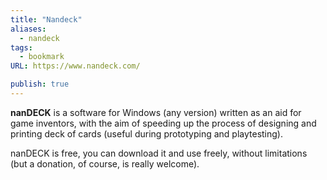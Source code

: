 ```yaml
---
title: "Nandeck"
aliases:
  - nandeck
tags:
  - bookmark
URL: https://www.nandeck.com/

publish: true
---
```




**nanDECK** is a software for Windows (any version) written as an aid for game inventors, with the aim of speeding up the process of designing and printing deck of cards (useful during prototyping and playtesting).

nanDECK is free, you can download it and use freely, without limitations (but a donation, of course, is really welcome).
